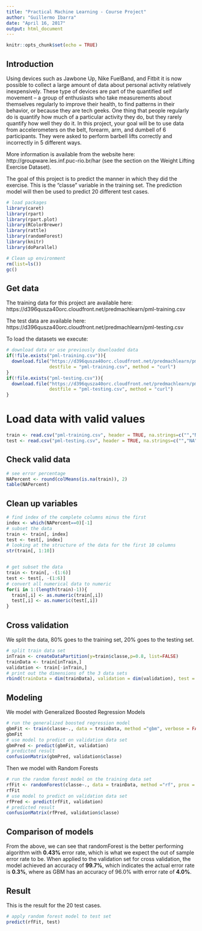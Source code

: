 ```yaml
---
title: "Practical Machine Learning - Course Project"
author: "Guillermo Ibarra"
date: "April 16, 2017"
output: html_document
---
```


```r
knitr::opts_chunk$set(echo = TRUE)
```

## Introduction

Using devices such as Jawbone Up, Nike FuelBand, and Fitbit it is now possible to collect a large amount of data about personal activity relatively inexpensively. These type of devices are part of the quantified self movement – a group of enthusiasts who take measurements about themselves regularly to improve their health, to find patterns in their behavior, or because they are tech geeks. One thing that people regularly do is quantify how much of a particular activity they do, but they rarely quantify how well they do it. In this project, your goal will be to use data from accelerometers on the belt, forearm, arm, and dumbell of 6 participants. They were asked to perform barbell lifts correctly and incorrectly in 5 different ways. 

More information is available from the website here: http://groupware.les.inf.puc-rio.br/har (see the section on the Weight Lifting Exercise Dataset).

The goal of this project is to predict the manner in which they did the exercise. This is the "classe" variable in the training set. The prediction model will then be used to predict 20 different test cases.

```r
# load packages
library(caret)
library(rpart)
library(rpart.plot)
library(RColorBrewer)
library(rattle)
library(randomForest)
library(knitr)
library(doParallel)

# Clean up environment
rm(list=ls())
gc()
```

## Get data
The training data for this project are available here: https://d396qusza40orc.cloudfront.net/predmachlearn/pml-training.csv

The test data are available here: https://d396qusza40orc.cloudfront.net/predmachlearn/pml-testing.csv

To load the datasets we execute:

```r
# download data or use previously downloaded data
if(!file.exists("pml-training.csv")){
  download.file("https://d396qusza40orc.cloudfront.net/predmachlearn/pml-training.csv", 
                destfile = "pml-training.csv", method = "curl")
}
if(!file.exists("pml-testing.csv")){
  download.file("https://d396qusza40orc.cloudfront.net/predmachlearn/pml-testing.csv", 
                destfile = "pml-testing.csv", method = "curl")
}
```

# Load data with valid values
```r
train <- read.csv("pml-training.csv", header = TRUE, na.strings=c("","NA", "#DIV/0!"))
test <- read.csv("pml-testing.csv", header = TRUE, na.strings=c("","NA", "#DIV/0!"))
```

## Check valid data

```r
# see error percentage 
NAPercent <- round(colMeans(is.na(train)), 2)
table(NAPercent)

```

## Clean up variables

```r
# find index of the complete columns minus the first 
index <- which(NAPercent==0)[-1]
# subset the data
train <- train[, index]
test <- test[, index]
# looking at the structure of the data for the first 10 columns
str(train[, 1:10])


# get subset the data
train <- train[, -(1:6)]
test <- test[, -(1:6)]
# convert all numerical data to numeric
for(i in 1:(length(train)-1)){
  train[,i] <- as.numeric(train[,i])
  test[,i] <- as.numeric(test[,i])
}
```

## Cross validation

We split the data, 80% goes to the training set, 20% goes to the testing set.

```r
# split train data set
inTrain <- createDataPartition(y=train$classe,p=0.8, list=FALSE)
trainData <- train[inTrain,]
validation <- train[-inTrain,]
# print out the dimensions of the 3 data sets
rbind(trainData = dim(trainData), validation = dim(validation), test = dim(test))
```

## Modeling

We model with Generalized Boosted Regression Models

```r
# run the generalized boosted regression model
gbmFit <- train(classe~., data = trainData, method ="gbm", verbose = FALSE)
gbmFit
# use model to predict on validation data set
gbmPred <- predict(gbmFit, validation)
# predicted result
confusionMatrix(gbmPred, validation$classe)
```

Then we model with Random Forests

```r
# run the random forest model on the training data set
rfFit <- randomForest(classe~., data = trainData, method ="rf", prox = TRUE)
rfFit
# use model to predict on validation data set
rfPred <- predict(rfFit, validation)
# predicted result
confusionMatrix(rfPred, validation$classe)
```
## Comparison of models
From the above, we can see that randomForest is the better performing algorithm with **0.43%** error rate, which is what we expect the out of sample error rate to be. When applied to the validation set for cross validation, the model achieved an accuracy of **99.7%**, which indicates the actual error rate is **0.3%**, where as GBM has an accuracy of 96.0% with error rate of **4.0%**.

## Result
This is the result for the 20 test cases.
```r
# apply random forest model to test set
predict(rfFit, test)

```